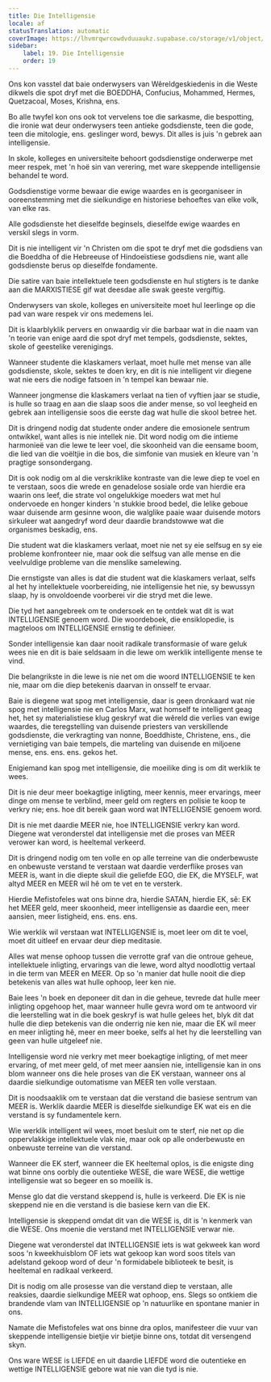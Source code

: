 ```yaml
---
title: Die Intelligensie
locale: af
statusTranslation: automatic
coverImage: https://lhvmrqwrcowdvduuaukz.supabase.co/storage/v1/object/public/strapi-uploads/small_cover-educacion-fundamental.webp-2d51a7828a2b1309555be27f7e2a61a0.webp
sidebar:
    label: 19. Die Intelligensie
    order: 19
---
```

Ons kon vasstel dat baie onderwysers van Wêreldgeskiedenis in die Weste dikwels die spot dryf met die BOEDDHA, Confucius, Mohammed, Hermes, Quetzacoal, Moses, Krishna, ens.

Bo alle twyfel kon ons ook tot vervelens toe die sarkasme, die bespotting, die ironie wat deur onderwysers teen antieke godsdienste, teen die gode, teen die mitologie, ens. geslinger word, bewys. Dit alles is juis 'n gebrek aan intelligensie.

In skole, kolleges en universiteite behoort godsdienstige onderwerpe met meer respek, met 'n hoë sin van verering, met ware skeppende intelligensie behandel te word.

Godsdienstige vorme bewaar die ewige waardes en is georganiseer in ooreenstemming met die sielkundige en historiese behoeftes van elke volk, van elke ras.

Alle godsdienste het dieselfde beginsels, dieselfde ewige waardes en verskil slegs in vorm.

Dit is nie intelligent vir 'n Christen om die spot te dryf met die godsdiens van die Boeddha of die Hebreeuse of Hindoeïstiese godsdiens nie, want alle godsdienste berus op dieselfde fondamente.

Die satire van baie intellektuele teen godsdienste en hul stigters is te danke aan die MARXISTIESE gif wat deesdae alle swak geeste vergiftig.

Onderwysers van skole, kolleges en universiteite moet hul leerlinge op die pad van ware respek vir ons medemens lei.

Dit is klaarblyklik pervers en onwaardig vir die barbaar wat in die naam van 'n teorie van enige aard die spot dryf met tempels, godsdienste, sektes, skole of geestelike verenigings.

Wanneer studente die klaskamers verlaat, moet hulle met mense van alle godsdienste, skole, sektes te doen kry, en dit is nie intelligent vir diegene wat nie eers die nodige fatsoen in 'n tempel kan bewaar nie.

Wanneer jongmense die klaskamers verlaat na tien of vyftien jaar se studie, is hulle so traag en aan die slaap soos die ander mense, so vol leegheid en gebrek aan intelligensie soos die eerste dag wat hulle die skool betree het.

Dit is dringend nodig dat studente onder andere die emosionele sentrum ontwikkel, want alles is nie intellek nie. Dit word nodig om die intieme harmonieë van die lewe te leer voel, die skoonheid van die eensame boom, die lied van die voëltjie in die bos, die simfonie van musiek en kleure van 'n pragtige sonsondergang.

Dit is ook nodig om al die verskriklike kontraste van die lewe diep te voel en te verstaan, soos die wrede en genadelose sosiale orde van hierdie era waarin ons leef, die strate vol ongelukkige moeders wat met hul ondervoede en honger kinders 'n stukkie brood bedel, die lelike geboue waar duisende arm gesinne woon, die walglike paaie waar duisende motors sirkuleer wat aangedryf word deur daardie brandstowwe wat die organismes beskadig, ens.

Die student wat die klaskamers verlaat, moet nie net sy eie selfsug en sy eie probleme konfronteer nie, maar ook die selfsug van alle mense en die veelvuldige probleme van die menslike samelewing.

Die ernstigste van alles is dat die student wat die klaskamers verlaat, selfs al het hy intellektuele voorbereiding, nie intelligensie het nie, sy bewussyn slaap, hy is onvoldoende voorberei vir die stryd met die lewe.

Die tyd het aangebreek om te ondersoek en te ontdek wat dit is wat INTELLIGENSIE genoem word. Die woordeboek, die ensiklopedie, is magteloos om INTELLIGENSIE ernstig te definieer.

Sonder intelligensie kan daar nooit radikale transformasie of ware geluk wees nie en dit is baie seldsaam in die lewe om werklik intelligente mense te vind.

Die belangrikste in die lewe is nie net om die woord INTELLIGENSIE te ken nie, maar om die diep betekenis daarvan in onsself te ervaar.

Baie is diegene wat spog met intelligensie, daar is geen dronkaard wat nie spog met intelligensie nie en Carlos Marx, wat homself te intelligent geag het, het sy materialistiese klug geskryf wat die wêreld die verlies van ewige waardes, die teregstelling van duisende priesters van verskillende godsdienste, die verkragting van nonne, Boeddhiste, Christene, ens., die vernietiging van baie tempels, die marteling van duisende en miljoene mense, ens. ens. ens. gekos het.

Enigiemand kan spog met intelligensie, die moeilike ding is om dit werklik te wees.

Dit is nie deur meer boekagtige inligting, meer kennis, meer ervarings, meer dinge om mense te verblind, meer geld om regters en polisie te koop te verkry nie; ens. hoe dit bereik gaan word wat INTELLIGENSIE genoem word.

Dit is nie met daardie MEER nie, hoe INTELLIGENSIE verkry kan word. Diegene wat veronderstel dat intelligensie met die proses van MEER verower kan word, is heeltemal verkeerd.

Dit is dringend nodig om ten volle en op alle terreine van die onderbewuste en onbewuste verstand te verstaan wat daardie verderflike proses van MEER is, want in die diepte skuil die geliefde EGO, die EK, die MYSELF, wat altyd MEER en MEER wil hê om te vet en te versterk.

Hierdie Mefistofeles wat ons binne dra, hierdie SATAN, hierdie EK, sê: EK het MEER geld, meer skoonheid, meer intelligensie as daardie een, meer aansien, meer listigheid, ens. ens. ens.

Wie werklik wil verstaan wat INTELLIGENSIE is, moet leer om dit te voel, moet dit uitleef en ervaar deur diep meditasie.

Alles wat mense ophoop tussen die verrotte graf van die ontroue geheue, intellektuele inligting, ervarings van die lewe, word altyd noodlottig vertaal in die term van MEER en MEER. Op so 'n manier dat hulle nooit die diep betekenis van alles wat hulle ophoop, leer ken nie.

Baie lees 'n boek en deponeer dit dan in die geheue, tevrede dat hulle meer inligting opgehoop het, maar wanneer hulle gevra word om te antwoord vir die leerstelling wat in die boek geskryf is wat hulle gelees het, blyk dit dat hulle die diep betekenis van die onderrig nie ken nie, maar die EK wil meer en meer inligting hê, meer en meer boeke, selfs al het hy die leerstelling van geen van hulle uitgeleef nie.

Intelligensie word nie verkry met meer boekagtige inligting, of met meer ervaring, of met meer geld, of met meer aansien nie, intelligensie kan in ons blom wanneer ons die hele proses van die EK verstaan, wanneer ons al daardie sielkundige outomatisme van MEER ten volle verstaan.

Dit is noodsaaklik om te verstaan dat die verstand die basiese sentrum van MEER is. Werklik daardie MEER is dieselfde sielkundige EK wat eis en die verstand is sy fundamentele kern.

Wie werklik intelligent wil wees, moet besluit om te sterf, nie net op die oppervlakkige intellektuele vlak nie, maar ook op alle onderbewuste en onbewuste terreine van die verstand.

Wanneer die EK sterf, wanneer die EK heeltemal oplos, is die enigste ding wat binne ons oorbly die outentieke WESE, die ware WESE, die wettige intelligensie wat so begeer en so moeilik is.

Mense glo dat die verstand skeppend is, hulle is verkeerd. Die EK is nie skeppend nie en die verstand is die basiese kern van die EK.

Intelligensie is skeppend omdat dit van die WESE is, dit is 'n kenmerk van die WESE. Ons moenie die verstand met INTELLIGENSIE verwar nie.

Diegene wat veronderstel dat INTELLIGENSIE iets is wat gekweek kan word soos 'n kweekhuisblom OF iets wat gekoop kan word soos titels van adelstand gekoop word of deur 'n formidabele biblioteek te besit, is heeltemal en radikaal verkeerd.

Dit is nodig om alle prosesse van die verstand diep te verstaan, alle reaksies, daardie sielkundige MEER wat ophoop, ens. Slegs so ontkiem die brandende vlam van INTELLIGENSIE op 'n natuurlike en spontane manier in ons.

Namate die Mefistofeles wat ons binne dra oplos, manifesteer die vuur van skeppende intelligensie bietjie vir bietjie binne ons, totdat dit versengend skyn.

Ons ware WESE is LIEFDE en uit daardie LIEFDE word die outentieke en wettige INTELLIGENSIE gebore wat nie van die tyd is nie.

